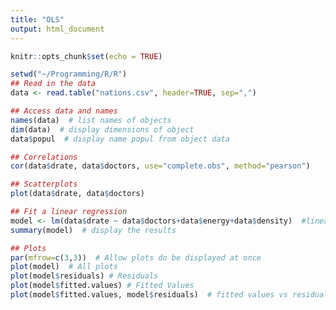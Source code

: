 ```yaml
---
title: "OLS"
output: html_document
---
```


```r
knitr::opts_chunk$set(echo = TRUE)
```
```r
setwd("~/Programming/R/R")
## Read in the data
data <- read.table("nations.csv", header=TRUE, sep=",")
```

```r
## Access data and names
names(data)  # list names of objects
dim(data)  # display dimensions of object
data$popul  # display name popul from object data

```
```r
## Correlations
cor(data$drate, data$doctors, use="complete.obs", method="pearson")
```

```r

## Scatterplots
plot(data$drate, data$doctors)

```

```r
## Fit a linear regression
model <- lm(data$drate ~ data$doctors+data$energy+data$density)  #linear model
summary(model)  # display the results

```

```r
## Plots
par(mfrow=c(3,3))  # Allow plots do be displayed at once
plot(model)  # All plots
plot(model$residuals) # Residuals
plot(model$fitted.values) # Fitted Values
plot(model$fitted.values, model$residuals)  # fitted values vs residuals

```

